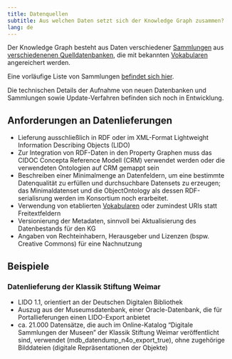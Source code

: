 ```yaml
---
title: Datenquellen
subtitle: Aus welchen Daten setzt sich der Knowledge Graph zusammen?
lang: de
---
```


Der Knowledge Graph besteht aus Daten verschiedener [Sammlungen](#sammlung) aus [verschiedenenen Quelldatenbanken](https://nfdi4objects.github.io/n4o-databases/), die mit bekannten [Vokabularen](vocabularies.qmd) angereichert werden.

Eine vorläufige Liste von Sammlungen [befindet sich hier](https://github.com/nfdi4objects/n4o-import/blob/main/n4o-collections.csv).

Die technischen Details der Aufnahme von neuen Datenbanken und Sammlungen sowie Update-Verfahren befinden sich noch in Entwicklung.

## Anforderungen an Datenlieferungen

- Lieferung ausschließlich in RDF oder im XML-Format Lightweight Information Describing Objects (LIDO)
- Zur Integration von RDF-Daten in den Property Graphen muss das CIDOC Concepta Reference Modell (CRM) verwendet werden oder die verwendeten Ontologien auf CRM gemappt sein
- Beschreiben einer Minimalmenge an Datenfeldern, um eine bestimmte Datenqualität zu erfüllen und durchsuchbare Datensets zu erzeugen; das Minimaldatenset und die ObjectOntology als dessen RDF-serialisrung werden im Konsortium noch erarbeitet.
- Verwendung von etablierten [Vokabularen](vocabularies.qmd) oder zumindest URIs statt Freitextfeldern
- Versionierung der Metadaten, sinnvoll bei Aktualisierung des Datenbestands für den KG
- Angaben von Rechteinhabern, Herausgeber und Lizenzen (bspw. Creative Commons) für eine Nachnutzung

## Beispiele

### Datenlieferung der Klassik Stiftung Weimar

- LIDO 1.1, orientiert an der Deutschen Digitalen Bibliothek
- Auszug aus der Museumsdatenbank, einer Oracle-Datenbank, die für Portallieferungen einen LIDO-Export anbietet
- ca. 21.000 Datensätze, die auch im Online-Katalog "Digitale Sammlungen der Museen" der Klassik Stiftung Weimar veröffentlicht sind, verwendet (mdb_datendump_n4o_export_true), ohne zugehörige Bilddateien (digitale Repräsentationen der Objekte) 
